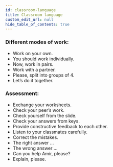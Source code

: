 ```yaml
---
id: classroom-language
title: Classroom language
custom_edit_url: null
hide_table_of_contents: true
---
```


### Different modes of work:

- Work on your own.
- You should work individually.
- Now, work in pairs.
- Work with a partner.
- Please, split into groups of 4.
- Let’s do it together.

### Assessment:

- Exchange your worksheets.
- Check your peer’s work.
- Check yourself from the slide.
- Check your answers from keys.
- Provide constructive feedback to each other.
- Listen to your classmates carefully.
- Correct the mistakes.
- The right answer ...
- The wrong answer ...
- Can you help Amir, please?
- Explain, please.